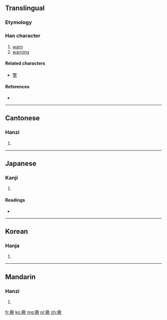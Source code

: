 {{also|警}}
==Translingual==

===Etymology===
{{Han compound|人|敬|alt1=亻}}

===Han character===
{{Han char|rn=9|rad=人|as=13|sn=15|four=2824<sub>0</sub>|canj=人廿口大 (OTRK)}}

# [[warn]]
# [[warning]]

====Related characters====
* [[警]]

====References====
* {{Han ref|kx=0119.090|dkj=01187|dj=0252.080|hdz=10217.130|uh=5106|ud=20742|bh=E4EA|bd=58602}}

----

==Cantonese==

===Hanzi===
{{yue-hanzi|jyut=|y=ging2}}

# {{defn|lang=yue|sort=人13}}

----

==Japanese==

===Kanji===
{{ja-kanji|grade=|rs=人13}}

# {{defn|lang=ja|sort=人13}}

====Readings====
* {{ja-readings|on=[[けい]] (kei), [[しょう]] (shō)|kun=[[いましめる]] (imashimeru)}}

----

==Korean==

===Hanja===
{{ko-hanja|hangeul=경|rv=gyeong|mr=kyŏng}}

# {{defn|lang=ko|sort=人13}}

----

==Mandarin==

===Hanzi===
{{cmn-hanzi|pin=[[jǐng]] ([[jing3]]), [[yáo]] ([[yao2]])|wg=ching<sup>3</sup>, yao<sup>2</sup>}}

# {{defn|lang=cmn|sort=人13}}

[[fr:儆]]
[[ko:儆]]
[[mg:儆]]
[[pl:儆]]
[[zh:儆]]